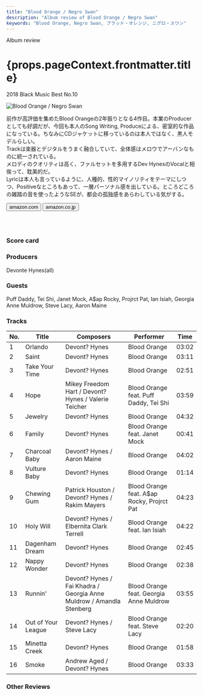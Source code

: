 ```yaml
---
title: "Blood Orange / Negro Swan"
description: "Album review of Blood Orange / Negro Swan"
keywords: "Blood Orange, Negro Swan, ブラッド・オレンジ, ニグロ・スワン"
---
```






<p className="largeP">Album review</p>
<h1 className="h1--no--margin">{props.pageContext.frontmatter.title}</h1>
<p className="largeP">
  <Link to="/best50/2018/">2018 Black Music Best No.10</Link>
</p>

<Row  className="image-card-group">
	<Column colMd={3} colLg={4} noGutterMdLeft="">
       <ImageCard>

![Blood Orange / Negro Swan](../../images/cd/bloodorange3L.jpg)

</ImageCard>
	</Column>
	<Column colMd={4} colLg={8} noGutterMdLeft="">
	<p>
	前作が高評価を集めたBlood Orangeの2年振りとなる4作目。本業のProducerとしても好調だが、今回も本人のSong Writing, Produceによる、密室的な作品になっている。ちなみにCDジャケットに移っているのは本人ではなく、黒人モデルらしい。
	<br/>Trackは楽器とデジタルをうまく融合していて、全体感はメロウでアーバンなものに統一されている。
	<br/>メロディのクオリティは高く、ファルセットを多用するDev HynesのVocalと相俟って、耽美的だ。
	<br/>Lyricは本人も言っているように、人種的、性的マイノリティをテーマにしつつ、Positiveなところもあって、一層パーソナル感を出している。ところどころの雑踏の音を使ったようなSEが、都会の孤独感をあらわしている気がする。
	</p>
	<div>
	  <Button className="button-right-mergin"  href="https://amzn.to/2NiBsl5" renderIcon={ArrowUpRight} size='sm' kind='primary'>
      amazon.com
    </Button>
    <Button className="button-right-mergin"  href="https://amzn.to/3fPmOxY" renderIcon={ArrowUpRight} size='sm' kind='secondary'>
      amazon.co.jp
    </Button>
	</div>
	<a style="display:inline-block;overflow:hidden;background:url(https://linkmaker.itunes.apple.com/ja-jp/lockup.svg?releaseDate=2018-08-24&kind=album&bubble=apple_music&style=mono-black) no-repeat;width:180px;height:45px;" href="https://geo.music.apple.com/jp/album/negro-swan/1413298173?mt=1&app=music&ls=1&at=11lcug"></a>
	</Column>
</Row>
<Row >
	<Column colMd={4} colLg={4} noGutterMdLeft="">
		<div>
    	<h3>Score card</h3>
			<SliderJS1 value="4" />
    	<SliderJS2 value="1" />
			<SliderJS3 value="1" />
    	<SliderJS4 value="9" />
		</div>
	</Column>
	<Column colMd={4} colLg={8} noGutterMdLeft="">
		<div>
			<h3>Producers</h3>
			<p>
				Devonte Hynes(all)
			</p>
			<h3>Guests</h3>
			<p>
				Puff Daddy, Tei Shi, Janet Mock, A$ap Rocky, Projrct Pat, Ian Isiah, Georgia Anne Muldrow, Steve Lacy, Aaron Maine
			</p>
		</div>
	</Column>
</Row>

<h3>Tracks</h3>

| No. | Title              | Composers                                                            | Performer                                  | Time  |
| --- | ------------------ | -------------------------------------------------------------------- | ------------------------------------------ | ----- |
| 1   | Orlando            | Devont? Hynes                                                        | Blood Orange                               | 03:02 |
| 2   | Saint              | Devont? Hynes                                                        | Blood Orange                               | 03:11 |
| 3   | Take Your Time     | Devont? Hynes                                                        | Blood Orange                               | 02:51 |
| 4   | Hope               | Mikey Freedom Hart / Devont? Hynes / Valerie Teicher                 | Blood Orange feat. Puff Daddy, Tei Shi     | 03:59 |
| 5   | Jewelry            | Devont? Hynes                                                        | Blood Orange                               | 04:32 |
| 6   | Family             | Devont? Hynes                                                        | Blood Orange feat. Janet Mock              | 00:41 |
| 7   | Charcoal Baby      | Devont? Hynes / Aaron Maine                                          | Blood Orange                               | 04:02 |
| 8   | Vulture Baby       | Devont? Hynes                                                        | Blood Orange                               | 01:14 |
| 9   | Chewing Gum        | Patrick Houston / Devont? Hynes / Rakim Mayers                       | Blood Orange feat. A$ap Rocky, Projrct Pat | 04:23 |
| 10  | Holy Will          | Devont? Hynes / Elbernita Clark Terrell                              | Blood Orange feat. Ian Isiah               | 04:22 |
| 11  | Dagenham Dream     | Devont? Hynes                                                        | Blood Orange                               | 02:45 |
| 12  | Nappy Wonder       | Devont? Hynes                                                        | Blood Orange                               | 02:38 |
| 13  | Runnin'            | Devont? Hynes / Fai Khadra / Georgia Anne Muldrow / Amandla Stenberg | Blood Orange feat. Georgia Anne Muldrow    | 03:55 |
| 14  | Out of Your League | Devont? Hynes / Steve Lacy                                           | Blood Orange feat. Steve Lacy              | 02:20 |
| 15  | Minetta Creek      | Devont? Hynes                                                        | Blood Orange                               | 01:58 |
| 16  | Smoke              | Andrew Aged / Devont? Hynes                                          | Blood Orange                               | 03:33 |

<h3>Other Reviews</h3>

<Row>
  <Column colMd={3} colLg={3} noGutterMdLeft>
    <Review1 />
  </Column>
  <Column colMd={3} colLg={3} noGutterMdLeft>
    <Review2 />
  </Column>
</Row>
